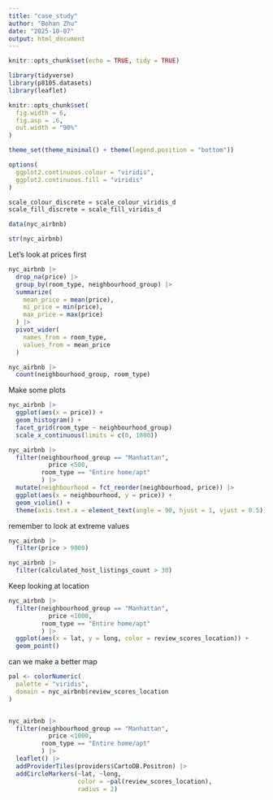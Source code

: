 ```yaml
---
title: "case_study"
author: "Bohan Zhu"
date: "2025-10-07"
output: html_document
---
```


```r
knitr::opts_chunk$set(echo = TRUE, tidy = TRUE)
```

```r
library(tidyverse)
library(p8105.datasets)
library(leaflet)

knitr::opts_chunk$set(
  fig.width = 6,
  fig.asp = .6,
  out.width = "90%"
)

theme_set(theme_minimal() + theme(legend.position = "bottom"))

options(
  ggplot2.continuous.colour = "viridis",
  ggplot2.continuous.fill = "viridis"
)

scale_colour_discrete = scale_colour_viridis_d
scale_fill_discrete = scale_fill_viridis_d

data(nyc_airbnb)
```

```r
str(nyc_airbnb)
```

Let's look at prices first
```r
nyc_airbnb |> 
  drop_na(price) |> 
  group_by(room_type, neighbourhood_group) |> 
  summarize(
    mean_price = mean(price),
    mi_price = min(price),
    max_price = max(price)
  ) |> 
  pivot_wider(
    names_from = room_type,
    values_from = mean_price
  )
```


```r
nyc_airbnb |> 
  count(neighbourhood_group, room_type)
```


Make some plots

```r
nyc_airbnb |> 
  ggplot(aes(x = price)) +
  geom_histogram() +
  facet_grid(room_type ~ neighbourhood_group)
  scale_x_continuous(limits = c(0, 1000))
```



```r
nyc_airbnb |> 
  filter(neighbourhood_group == "Manhattan",
           price <500,
         room_type == "Entire home/apt"
         ) |> 
  mutate(neighbourhood = fct_reorder(neighbourhood, price)) |> 
  ggplot(aes(x = neighbourhood, y = price)) +
  geom_violin() +
  theme(axis.text.x = element_text(angle = 90, hjust = 1, vjust = 0.5))
```

remember to look at extreme values

```r
nyc_airbnb |> 
  filter(price > 9000)
```



```r
nyc_airbnb |> 
  filter(calculated_host_listings_count > 30)
```


Keep looking at location

```r
nyc_airbnb |> 
  filter(neighbourhood_group == "Manhattan",
           price <1000,
         room_type == "Entire home/apt"
         ) |> 
  ggplot(aes(x = lat, y = long, color = review_scores_location)) +
  geom_point()
```

can we make a better map

```r

pal <- colorNumeric(
  palette = "viridis",
  domain = nyc_airbnb$review_scores_location
)


nyc_airbnb |> 
  filter(neighbourhood_group == "Manhattan",
           price <1000,
         room_type == "Entire home/apt"
         ) |> 
  leaflet() |> 
  addProviderTiles(providers$CartoDB.Positron) |> 
  addCircleMarkers(~lat, ~long, 
                   color = ~pal(review_scores_location),
                   radius = 2)
```


